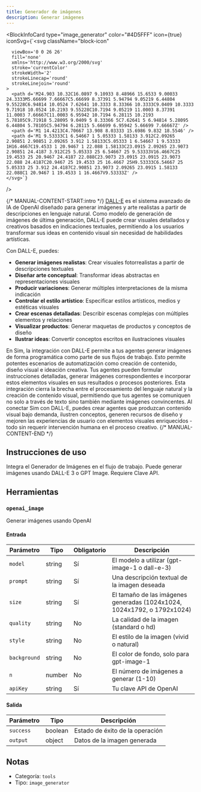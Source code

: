 ```yaml
---
title: Generador de imágenes
description: Generar imágenes
---
```



<BlockInfoCard 
  type="image_generator"
  color="#4D5FFF"
  icon={true}
  iconSvg={`<svg className="block-icon"
      
      
      
      viewBox='0 0 26 26'
      fill='none'
      xmlns='http://www.w3.org/2000/svg'
      stroke='currentColor'
      strokeWidth='2'
      strokeLinecap='round'
      strokeLinejoin='round'
    >
      <path d='M24.903 10.32C16.0897 9.10933 8.48966 15.6533 9.00033 24.3333M5.66699 7.66667C5.66699 8.37391 5.94794 9.05219 6.44804 9.55228C6.94814 10.0524 7.62641 10.3333 8.33366 10.3333C9.0409 10.3333 9.71918 10.0524 10.2193 9.55228C10.7194 9.05219 11.0003 8.37391 11.0003 7.66667C11.0003 6.95942 10.7194 6.28115 10.2193 5.78105C9.71918 5.28095 9.0409 5 8.33366 5C7.62641 5 6.94814 5.28095 6.44804 5.78105C5.94794 6.28115 5.66699 6.95942 5.66699 7.66667Z' />
      <path d='M1 14.4213C4.70667 13.908 8.03333 15.6986 9.832 18.5546' />
      <path d='M1 9.53333C1 6.54667 1 5.05333 1.58133 3.912C2.09265 2.90851 2.90851 2.09265 3.912 1.58133C5.05333 1 6.54667 1 9.53333 1H16.4667C19.4533 1 20.9467 1 22.088 1.58133C23.0915 2.09265 23.9073 2.90851 24.4187 3.912C25 5.05333 25 6.54667 25 9.53333V16.4667C25 19.4533 25 20.9467 24.4187 22.088C23.9073 23.0915 23.0915 23.9073 22.088 24.4187C20.9467 25 19.4533 25 16.4667 25H9.53333C6.54667 25 5.05333 25 3.912 24.4187C2.90851 23.9073 2.09265 23.0915 1.58133 22.088C1 20.9467 1 19.4533 1 16.4667V9.53333Z' />
    </svg>`}
/>

{/* MANUAL-CONTENT-START:intro */}
[DALL-E](https://openai.com/dall-e-3) es el sistema avanzado de IA de OpenAI diseñado para generar imágenes y arte realistas a partir de descripciones en lenguaje natural. Como modelo de generación de imágenes de última generación, DALL-E puede crear visuales detallados y creativos basados en indicaciones textuales, permitiendo a los usuarios transformar sus ideas en contenido visual sin necesidad de habilidades artísticas.

Con DALL-E, puedes:

- **Generar imágenes realistas**: Crear visuales fotorrealistas a partir de descripciones textuales
- **Diseñar arte conceptual**: Transformar ideas abstractas en representaciones visuales
- **Producir variaciones**: Generar múltiples interpretaciones de la misma indicación
- **Controlar el estilo artístico**: Especificar estilos artísticos, medios y estéticas visuales
- **Crear escenas detalladas**: Describir escenas complejas con múltiples elementos y relaciones
- **Visualizar productos**: Generar maquetas de productos y conceptos de diseño
- **Ilustrar ideas**: Convertir conceptos escritos en ilustraciones visuales

En Sim, la integración con DALL-E permite a tus agentes generar imágenes de forma programática como parte de sus flujos de trabajo. Esto permite potentes escenarios de automatización como creación de contenido, diseño visual e ideación creativa. Tus agentes pueden formular instrucciones detalladas, generar imágenes correspondientes e incorporar estos elementos visuales en sus resultados o procesos posteriores. Esta integración cierra la brecha entre el procesamiento del lenguaje natural y la creación de contenido visual, permitiendo que tus agentes se comuniquen no solo a través de texto sino también mediante imágenes convincentes. Al conectar Sim con DALL-E, puedes crear agentes que produzcan contenido visual bajo demanda, ilustren conceptos, generen recursos de diseño y mejoren las experiencias de usuario con elementos visuales enriquecidos - todo sin requerir intervención humana en el proceso creativo.
{/* MANUAL-CONTENT-END */}

## Instrucciones de uso

Integra el Generador de Imágenes en el flujo de trabajo. Puede generar imágenes usando DALL-E 3 o GPT Image. Requiere Clave API.

## Herramientas

### `openai_image`

Generar imágenes usando OpenAI

#### Entrada

| Parámetro | Tipo | Obligatorio | Descripción |
| --------- | ---- | ----------- | ----------- |
| `model` | string | Sí | El modelo a utilizar \(gpt-image-1 o dall-e-3\) |
| `prompt` | string | Sí | Una descripción textual de la imagen deseada |
| `size` | string | Sí | El tamaño de las imágenes generadas \(1024x1024, 1024x1792, o 1792x1024\) |
| `quality` | string | No | La calidad de la imagen \(standard o hd\) |
| `style` | string | No | El estilo de la imagen \(vivid o natural\) |
| `background` | string | No | El color de fondo, solo para gpt-image-1 |
| `n` | number | No | El número de imágenes a generar \(1-10\) |
| `apiKey` | string | Sí | Tu clave API de OpenAI |

#### Salida

| Parámetro | Tipo | Descripción |
| --------- | ---- | ----------- |
| `success` | boolean | Estado de éxito de la operación |
| `output` | object | Datos de la imagen generada |

## Notas

- Categoría: `tools`
- Tipo: `image_generator`
